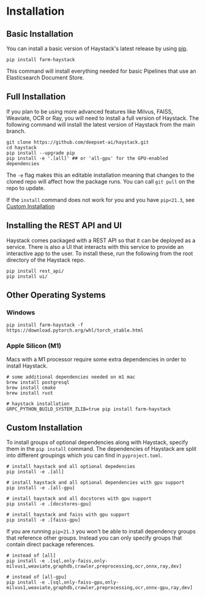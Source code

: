 # Installation

## Basic Installation

You can install a basic version of Haystack's latest release by using [pip](https://github.com/pypa/pip).

```
pip install farm-haystack
```

This command will install everything needed for basic Pipelines that use an Elasticsearch Document Store.

## Full Installation

If you plan to be using more advanced features like Milvus, FAISS, Weaviate, OCR or Ray,
you will need to install a full version of Haystack.
The following command will install the latest version of Haystack from the main branch.

```
git clone https://github.com/deepset-ai/haystack.git
cd haystack
pip install --upgrade pip
pip install -e '.[all]' ## or 'all-gpu' for the GPU-enabled dependencies
```

The `-e` flag makes this an editable installation meaning that changes to the cloned repo will affect how the package runs.
You can call `git pull` on the repo to update.

If the `install` command does not work for you and you have `pip<21.3`, see [Custom Installation](/overview/installation#custom-installation)

## Installing the REST API and UI

Haystack comes packaged with a REST API so that it can be deployed as a service.
There is also a UI that interacts with this service to provide an interactive app to the user.
To install these, run the following from the root directory of the Haystack repo.

```
pip install rest_api/
pip install ui/
```

## Other Operating Systems

### Windows

```
pip install farm-haystack -f https://download.pytorch.org/whl/torch_stable.html
```

### Apple Silicon (M1)

Macs with a M1 processor require some extra dependencies in order to install Haystack.

```
# some additional dependencies needed on m1 mac
brew install postgresql
brew install cmake
brew install rust

# haystack installation
GRPC_PYTHON_BUILD_SYSTEM_ZLIB=true pip install farm-haystack
```

## Custom Installation

To install groups of optional dependencies along with Haystack, specify them in the `pip install` command.
The dependencies of Haystack are split into different groupings which you can find in `pyproject.toml`.

```
# install haystack and all optional depedencies
pip install -e .[all]

# install haystack and all optional dependencies with gpu support
pip install -e .[all-gpu]

# install haystack and all docstores with gpu support
pip install -e .[docstores-gpu]

# install haystack and faiss with gpu support
pip install -e .[faiss-gpu]
```

If you are running `pip<21.3` you won't be able to install dependency groups that reference other groups.
Instead you can only specify groups that contain direct package references.

```
# instead of [all]
pip install -e .[sql,only-faiss,only-milvus1,weaviate,graphdb,crawler,preprocessing,ocr,onnx,ray,dev]

# instead of [all-gpu]
pip install -e .[sql,only-faiss-gpu,only-milvus1,weaviate,graphdb,crawler,preprocessing,ocr,onnx-gpu,ray,dev]
```

